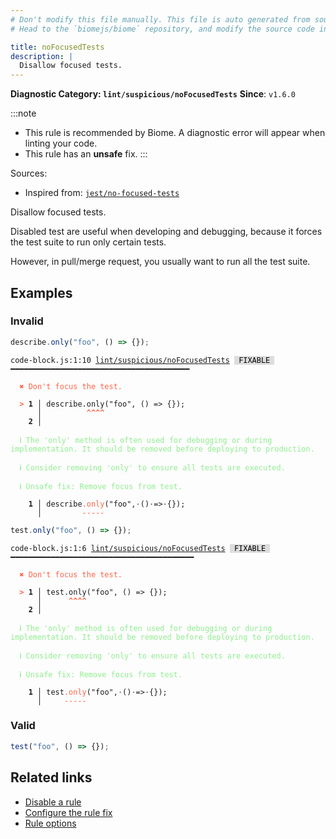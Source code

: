 ```yaml
---
# Don't modify this file manually. This file is auto generated from source, and you will lose your changes next time the website is built.
# Head to the `biomejs/biome` repository, and modify the source code in there.

title: noFocusedTests
description: |
  Disallow focused tests.
---
```


**Diagnostic Category: `lint/suspicious/noFocusedTests`**
<Tabs>
<TabItem label="JavaScript (and super languages)" icon="seti:javascript">
**Since**: `v1.6.0`

:::note
- This rule is recommended by Biome. A diagnostic error will appear when linting your code.
- This rule has an **unsafe** fix.
:::

Sources: 
- Inspired from: <a href="https://github.com/jest-community/eslint-plugin-jest/blob/main/docs/rules/no-focused-tests.md" target="_blank"><code>jest/no-focused-tests</code></a>

Disallow focused tests.

Disabled test are useful when developing and debugging, because it forces the test suite to run only certain tests.

However, in pull/merge request, you usually want to run all the test suite.

## Examples

### Invalid

```js
describe.only("foo", () => {});
```

<pre class="language-text"><code class="language-text">code-block.js:1:10 <a href="https://biomejs.dev/linter/rules/no-focused-tests">lint/suspicious/noFocusedTests</a> <span style="color: #000; background-color: #ddd;"> FIXABLE </span> ━━━━━━━━━━━━━━━━━━━━━━━━━━━━━━━━━━━━━━━━<br /><br />  <strong><span style="color: Tomato;">✖</span></strong> <span style="color: Tomato;">Don't focus the test.</span><br />  <br />  <strong><span style="color: Tomato;">&gt;</span></strong> <strong>1 │ </strong>describe.only(&quot;foo&quot;, () =&gt; &#123;&#125;);<br />   <strong>   │ </strong>         <strong><span style="color: Tomato;">^</span></strong><strong><span style="color: Tomato;">^</span></strong><strong><span style="color: Tomato;">^</span></strong><strong><span style="color: Tomato;">^</span></strong><br />    <strong>2 │ </strong><br />  <br />  <strong><span style="color: lightgreen;">ℹ</span></strong> <span style="color: lightgreen;">The 'only' method is often used for debugging or during implementation. It should be removed before deploying to production.</span><br />  <br />  <strong><span style="color: lightgreen;">ℹ</span></strong> <span style="color: lightgreen;">Consider removing 'only' to ensure all tests are executed.</span><br />  <br />  <strong><span style="color: lightgreen;">ℹ</span></strong> <span style="color: lightgreen;">Unsafe fix</span><span style="color: lightgreen;">: </span><span style="color: lightgreen;">Remove focus from test.</span><br />  <br />  <strong>  1 │ </strong>describe<span style="color: Tomato;">.</span><span style="color: Tomato;">o</span><span style="color: Tomato;">n</span><span style="color: Tomato;">l</span><span style="color: Tomato;">y</span>(&quot;foo&quot;,<span style="opacity: 0.8;">·</span>()<span style="opacity: 0.8;">·</span>=&gt;<span style="opacity: 0.8;">·</span>&#123;&#125;);<br />  <strong>    │ </strong>        <span style="color: Tomato;">-</span><span style="color: Tomato;">-</span><span style="color: Tomato;">-</span><span style="color: Tomato;">-</span><span style="color: Tomato;">-</span>                  <br /></code></pre>

```js
test.only("foo", () => {});
```

<pre class="language-text"><code class="language-text">code-block.js:1:6 <a href="https://biomejs.dev/linter/rules/no-focused-tests">lint/suspicious/noFocusedTests</a> <span style="color: #000; background-color: #ddd;"> FIXABLE </span> ━━━━━━━━━━━━━━━━━━━━━━━━━━━━━━━━━━━━━━━━━<br /><br />  <strong><span style="color: Tomato;">✖</span></strong> <span style="color: Tomato;">Don't focus the test.</span><br />  <br />  <strong><span style="color: Tomato;">&gt;</span></strong> <strong>1 │ </strong>test.only(&quot;foo&quot;, () =&gt; &#123;&#125;);<br />   <strong>   │ </strong>     <strong><span style="color: Tomato;">^</span></strong><strong><span style="color: Tomato;">^</span></strong><strong><span style="color: Tomato;">^</span></strong><strong><span style="color: Tomato;">^</span></strong><br />    <strong>2 │ </strong><br />  <br />  <strong><span style="color: lightgreen;">ℹ</span></strong> <span style="color: lightgreen;">The 'only' method is often used for debugging or during implementation. It should be removed before deploying to production.</span><br />  <br />  <strong><span style="color: lightgreen;">ℹ</span></strong> <span style="color: lightgreen;">Consider removing 'only' to ensure all tests are executed.</span><br />  <br />  <strong><span style="color: lightgreen;">ℹ</span></strong> <span style="color: lightgreen;">Unsafe fix</span><span style="color: lightgreen;">: </span><span style="color: lightgreen;">Remove focus from test.</span><br />  <br />  <strong>  1 │ </strong>test<span style="color: Tomato;">.</span><span style="color: Tomato;">o</span><span style="color: Tomato;">n</span><span style="color: Tomato;">l</span><span style="color: Tomato;">y</span>(&quot;foo&quot;,<span style="opacity: 0.8;">·</span>()<span style="opacity: 0.8;">·</span>=&gt;<span style="opacity: 0.8;">·</span>&#123;&#125;);<br />  <strong>    │ </strong>    <span style="color: Tomato;">-</span><span style="color: Tomato;">-</span><span style="color: Tomato;">-</span><span style="color: Tomato;">-</span><span style="color: Tomato;">-</span>                  <br /></code></pre>

### Valid

```js
test("foo", () => {});
```

## Related links

- [Disable a rule](/linter/#disable-a-lint-rule)
- [Configure the rule fix](/linter#configure-the-rule-fix)
- [Rule options](/linter/#rule-options)

</TabItem>
</Tabs>

